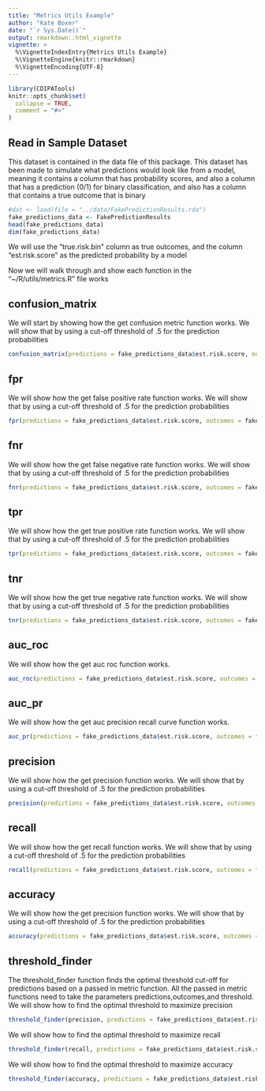 ```yaml
---
title: "Metrics Utils Example"
author: "Kate Boxer"
date: "`r Sys.Date()`"
output: rmarkdown::html_vignette
vignette: >
  %\VignetteIndexEntry{Metrics Utils Example}
  %\VignetteEngine{knitr::rmarkdown}
  %\VignetteEncoding{UTF-8}
---
```


```r
library(CDIPATools)
knitr::opts_chunk$set(
  collapse = TRUE,
  comment = "#>"
)
```
## Read in Sample Dataset

This dataset is contained in the data file of this package.  This dataset has been made to simulate what predictions would look like from a model, meaning it contains a column that has probability scores, and also a column that has a prediction (0/1) for binary classification, and also has a column that contains a true outcome that is binary

```r
#dat <- load(file = "../data/FakePredictionResults.rda")
fake_predictions_data <- FakePredictionResults
head(fake_predictions_data)
dim(fake_predictions_data)
```
We will use the "true.risk.bin" column as true outcomes, and the column "est.risk.score" as the predicted probability by a model

Now we will walk through and show each function in the "~/R/utils/metrics.R" file works

## confusion_matrix

We will start by showing how the get confusion metric function works.  We will show that by using a cut-off threshold of .5 for the prediction probabilities

```r
confusion_matrix(predictions = fake_predictions_data$est.risk.score, outcomes = fake_predictions_data$true.risk.bin, threshold = .5)
```
## fpr

We will show how the get false positive rate function works.  We will show that by using a cut-off threshold of .5 for the prediction probabilities

```r
fpr(predictions = fake_predictions_data$est.risk.score, outcomes = fake_predictions_data$true.risk.bin, threshold = .5)
```
## fnr

We will show how the get false negative rate function works.  We will show that by using a cut-off threshold of .5 for the prediction probabilities

```r
fnr(predictions = fake_predictions_data$est.risk.score, outcomes = fake_predictions_data$true.risk.bin, threshold = .5)
```
## tpr

We will show how the get true positive rate function works.  We will show that by using a cut-off threshold of .5 for the prediction probabilities

```r
tpr(predictions = fake_predictions_data$est.risk.score, outcomes = fake_predictions_data$true.risk.bin, threshold = .5)
```
## tnr

We will show how the get true negative rate function works.  We will show that by using a cut-off threshold of .5 for the prediction probabilities

```r
tnr(predictions = fake_predictions_data$est.risk.score, outcomes = fake_predictions_data$true.risk.bin, threshold = .5)
```
## auc_roc

We will show how the get auc roc function works.

```r
auc_roc(predictions = fake_predictions_data$est.risk.score, outcomes = fake_predictions_data$true.risk.bin)
```
## auc_pr

We will show how the get auc precision recall curve function works.

```r
auc_pr(predictions = fake_predictions_data$est.risk.score, outcomes = fake_predictions_data$true.risk.bin)
```
## precision

We will show how the get precision function works.  We will show that by using a cut-off threshold of .5 for the prediction probabilities

```r
precision(predictions = fake_predictions_data$est.risk.score, outcomes = fake_predictions_data$true.risk.bin, threshold = .5)
```
## recall

We will show how the get recall function works.  We will show that by using a cut-off threshold of .5 for the prediction probabilities

```r
recall(predictions = fake_predictions_data$est.risk.score, outcomes = fake_predictions_data$true.risk.bin, threshold = .5)
```
## accuracy

We will show how the get precision function works.  We will show that by using a cut-off threshold of .5 for the prediction probabilities

```r
accuracy(predictions = fake_predictions_data$est.risk.score, outcomes = fake_predictions_data$true.risk.bin, threshold = .5)
```
## threshold_finder

The threshold_finder function finds the optimal threshold cut-off for predictions based on a passed in metric function.  All the passed in metric functions need to take the parameters predictions,outcomes,and threshold.  We will show how to find the optimal threshold to maximize precision

```r
threshold_finder(precision, predictions = fake_predictions_data$est.risk.score, outcomes = fake_predictions_data$true.risk.bin)
```
We will show how to find the optimal threshold to maximize recall

```r
threshold_finder(recall, predictions = fake_predictions_data$est.risk.score, outcomes = fake_predictions_data$true.risk.bin)
```
We will show how to find the optimal threshold to maximize accuracy

```r
threshold_finder(accuracy, predictions = fake_predictions_data$est.risk.score, outcomes = fake_predictions_data$true.risk.bin)
```

